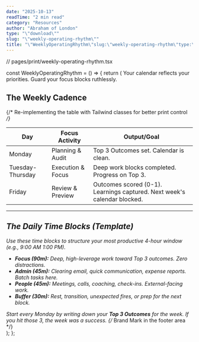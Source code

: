 ```yaml
---
date: "2025-10-13"
readTime: "2 min read"
category: "Resources"
author: "Abraham of London"
type: "\"download\""
slug: "\"weekly-operating-rhythm\""
title: "\"WeeklyOperatingRhythm\"slug:\"weekly-operating-rhythm\"type:\"template\"slug:\"weekly-operating-rhythm\"type:\"Download\"title:\"WeeklyOperatingRhythm\"date:2025-10-13author:\"AbrahamofLondon\"readTime:2minreadcategory:\"Resources\""
---
```


// pages/print/weekly-operating-rhythm.tsx

const WeeklyOperatingRhythm = () => {
  return (
    <BrandFrame title="Weekly Operating Rhythm & Daily Blocks" subtitle="A template for high-leverage allocation of time and focus across the week." pageSize="A4" >
      <PullLine subtle>Your calendar reflects your priorities. Guard your focus blocks ruthlessly.</PullLine>
      <h2 className="mt-8">The Weekly Cadence</h2>
      {/* Re-implementing the table with Tailwind classes for better print control */}
      <table className="mt-4 w-full border-collapse">
        <thead>
          <tr className="bg-[color:var(--color-primary)/0.1] text-forest">
            <th className="p-3 text-left border-b-2 border-[color:var(--color-primary)/0.2] w-1/4">Day</th>
            <th className="p-3 text-left border-b-2 border-[color:var(--color-primary)/0.2] w-1/4">Focus Activity</th>
            <th className="p-3 text-left border-b-2 border-[color:var(--color-primary)/0.2] w-1/2">Output/Goal</th>
          </tr>
        </thead>
        <tbody>
          <tr className="border-b border-lightGrey/60">
            <td className="p-3 font-bold text-deepCharcoal">Monday</td>
            <td className="p-3 text-sm text-gray-700">Planning &amp; Audit</td>
            <td className="p-3 text-sm text-gray-700">Top 3 Outcomes set. Calendar is clean.</td>
          </tr>
          <tr className="bg-warmWhite/50 border-b border-lightGrey/60">
            <td className="p-3 font-bold text-deepCharcoal">Tuesday-Thursday</td>
            <td className="p-3 text-sm text-gray-700">Execution &amp; Focus</td>
            <td className="p-3 text-sm text-gray-700">Deep work blocks completed. Progress on Top 3.</td>
          </tr>
          <tr>
            <td className="p-3 font-bold text-deepCharcoal">Friday</td>
            <td className="p-3 text-sm text-gray-700">Review &amp; Preview</td>
            <td className="p-3 text-sm text-gray-700">Outcomes scored (0-1). Learnings captured. Next week's calendar blocked.</td>
          </tr>
        </tbody>
      </table>
      <hr className="my-8 border-t border-lightGrey" />
      <h2>The Daily Time Blocks (Template)</h2>
      <p className="mb-4 text-gray-700"> Use these time blocks to structure your most productive 4-hour window (e.g., 9:00 AM 1:00 PM). </p>
      <ul className="list-disc pl-5 space-y-3">
        <li> <strong>Focus (90m):</strong> Deep, high-leverage work toward Top 3 outcomes. Zero distractions. </li>
        <li> <strong>Admin (45m):</strong> Clearing email, quick communication, expense reports. Batch tasks here. </li>
        <li> <strong>People (45m):</strong> Meetings, calls, coaching, check-ins. External-facing work. </li>
        <li> <strong>Buffer (30m):</strong> Rest, transition, unexpected fires, or prep for the next block. </li>
      </ul>
      <Note tone="key" title="Rule of 3" className="mt-8"> Start every Monday by writing down your <strong>Top 3 Outcomes</strong> for the week. If you hit those 3, the week was a success. </Note>
      {/* Brand Mark in the footer area */}
      <div className="mt-12 text-center pt-6 border-t border-lightGrey/80">
        <EmbossedBrandMark src="/assets/images/abraham-logo.jpg" alt="Abraham of London Operating System Mark" width={80} height={80} effect="deboss" className="inline-block" baseColor="transparent" />
      </div>
    </BrandFrame>
  );
};
